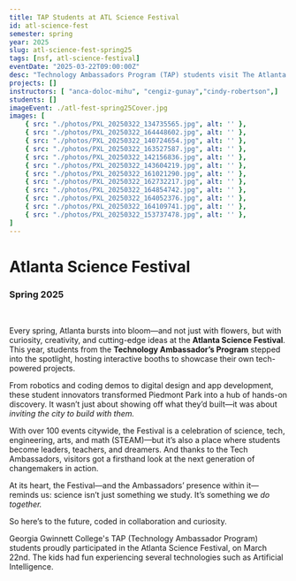 ```yaml
---
title: TAP Students at ATL Science Festival
id: atl-science-fest
semester: spring
year: 2025
slug: atl-science-fest-spring25
tags: [nsf, atl-science-festival]
eventDate: "2025-03-22T09:00:00Z"
desc: "Technology Ambassadors Program (TAP) students visit The Atlanta Science Festival, which brings science to life with hands-on fun, live demos, and mind-blowing events for all ages—curiosity is the main event!"
projects: []
instructors: [ "anca-doloc-mihu", "cengiz-gunay","cindy-robertson",]
students: []
imageEvent: ./atl-fest-spring25Cover.jpg
images: [ 
    { src: "./photos/PXL_20250322_134735565.jpg", alt: '' },
    { src: "./photos/PXL_20250322_164448602.jpg", alt: '' },
    { src: "./photos/PXL_20250322_140724654.jpg", alt: '' },
    { src: "./photos/PXL_20250322_163527587.jpg", alt: '' },
    { src: "./photos/PXL_20250322_142156836.jpg", alt: '' },
    { src: "./photos/PXL_20250322_143604219.jpg", alt: '' },
    { src: "./photos/PXL_20250322_161021290.jpg", alt: '' },
    { src: "./photos/PXL_20250322_162732217.jpg", alt: '' },
    { src: "./photos/PXL_20250322_164854742.jpg", alt: '' },
    { src: "./photos/PXL_20250322_164052376.jpg", alt: '' },
    { src: "./photos/PXL_20250322_164109741.jpg", alt: '' },
    { src: "./photos/PXL_20250322_153737478.jpg", alt: '' },
]
---
```




# Atlanta Science Festival 
### Spring 2025
<br>
<Photo src={atlFest.src} alt="TAP Spring 25 Students (Artify AI) at ATL Science Fest"/>  

Every spring, Atlanta bursts into bloom—and not just with flowers, but with curiosity, creativity, and cutting-edge ideas at the **Atlanta Science Festival**. This year, students from the **Technology Ambassador’s Program** stepped into the spotlight, hosting interactive booths to showcase their own tech-powered projects.

From robotics and coding demos to digital design and app development, these student innovators transformed Piedmont Park into a hub of hands-on discovery. It wasn’t just about showing off what they’d built—it was about *inviting the city to build with them.*

With over 100 events citywide, the Festival is a celebration of science, tech, engineering, arts, and math (STEAM)—but it’s also a place where students become leaders, teachers, and dreamers. And thanks to the Tech Ambassadors, visitors got a firsthand look at the next generation of changemakers in action.

At its heart, the Festival—and the Ambassadors’ presence within it—reminds us: science isn’t just something we study. It’s something we *do together.*

So here’s to the future, coded in collaboration and curiosity.

Georgia Gwinnett College's TAP (Technology Ambassador Program) students proudly participated in the Atlanta Science Festival, on March 22nd. The kids had fun experiencing several technologies such as Artificial Intelligence.


</br>
<p></p>



